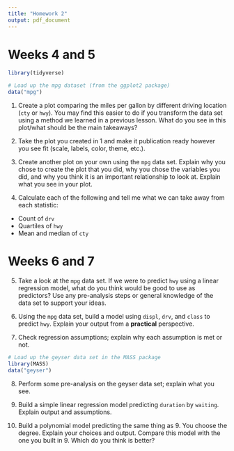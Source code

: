 ```yaml
---
title: "Homework 2"
output: pdf_document
---
```


# Weeks 4 and 5

```r
library(tidyverse)

# Load up the mpg dataset (from the ggplot2 package)
data("mpg")
```

1. Create a plot comparing the miles per gallon by different driving location (`cty` or `hwy`). You may find this easier to do if you transform the data set using a method we learned in a previous lesson. What do you see in this plot/what should be the main takeaways?

2. Take the plot you created in 1 and make it publication ready however you see fit (scale, labels, color, theme, etc.).

3. Create another plot on your own using the `mpg` data set. Explain why you chose to create the plot that you did, why you chose the variables you did, and why you think it is an important relationship to look at. Explain what you see in your plot.

4. Calculate each of the following and tell me what we can take away from each statistic:

* Count of `drv`
* Quartiles of `hwy`
* Mean and median of `cty`

# Weeks 6 and 7

5. Take a look at the `mpg` data set. If we were to predict `hwy` using a linear regression model, what do you think would be good to use as predictors? Use any pre-analysis steps or general knowledge of the data set to support your ideas.

6. Using the `mpg` data set, build a model using `displ`, `drv`, and `class` to predict `hwy`. Explain your output from a **practical** perspective.

7. Check regression assumptions; explain why each assumption is met or not.

```r
# Load up the geyser data set in the MASS package
library(MASS)
data("geyser")
```

8. Perform some pre-analysis on the geyser data set; explain what you see.

9. Build a simple linear regression model predicting `duration` by `waiting`. Explain output and assumptions.

10. Build a polynomial model predicting the same thing as 9. You choose the degree. Explain your choices and output. Compare this model with the one you built in 9. Which do you think is better?